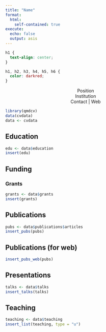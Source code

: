 ```yaml
---
title: "Name"
format:
  html:
    self-contained: true
execute: 
  echo: false
  output: asis
---
```


```css
h1 {
  text-align: center;
}

h1, h2, h3, h4, h5, h6 {
  color: darkred;
}
```

:::{style="text-align:center"}
Position  
Institution  
Contact | Web
:::

```r
library(qmdcv)
data(cvdata)
data <- cvdata
```

## Education

```r
edu <- data$education
insert(edu)
```

## Funding

### Grants

```r
grants <- data$grants
insert(grants)
```

## Publications

```r
pubs <- data$publications$articles
insert_pubs(pubs)
```

## Publications (for web)

```r
insert_pubs_web(pubs)
```

## Presentations

```r
talks <- data$talks
insert_talks(talks)
```

## Teaching

```r
teaching <- data$teaching
insert_list(teaching, type = "u")
```
